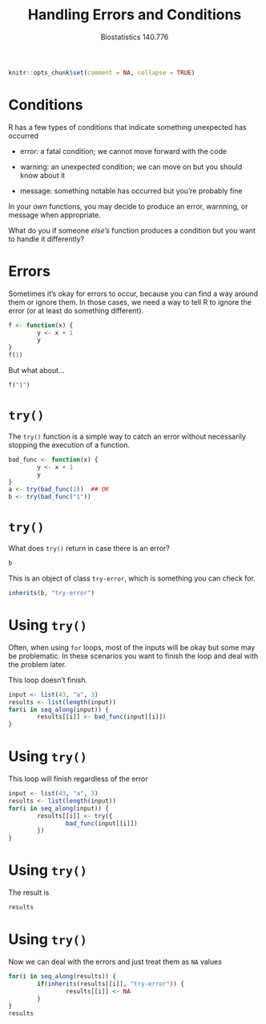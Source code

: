 % Handling Errors and Conditions
% Biostatistics 140.776
%

```r
knitr::opts_chunk$set(comment = NA, collapse = TRUE)
```

# Conditions

R has a few types of conditions that indicate something unexpected has occurred

* error: a fatal condition; we cannot move forward with the code

* warning: an unexpected condition; we can move on but you should know about it

* message: something notable has occurred but you're probably fine

In your *own* functions, you may decide to produce an error, warnning, or message when appropriate.

What do you if someone *else's* function produces a condition but you want to handle it differently?

# Errors

Sometimes it's okay for errors to occur, because you can find a way around them or ignore them. In those cases, we need a way to tell R to ignore the error (or at least do something different).

```r
f <- function(x) {
        y <- x + 1
        y
}
f(1)
```

But what about...
```r
f("1")
```

# `try()`

The `try()` function is a simple way to catch an error without necessarily stopping the execution of a function.

```r
bad_func <- function(x) {
        y <- x + 1
        y
}
a <- try(bad_func(1))  ## OK
b <- try(bad_func("1"))
```

# `try()`

What does `try()` return in case there is an error?

```r
b
```

This is an object of class `try-error`, which is something you can check for.

```r
inherits(b, "try-error")
```

# Using `try()`

Often, when using `for` loops, most of the inputs will be okay but some may be problematic. In these scenarios you want to finish the loop and deal with the problem later.

This loop doesn't finish.
```r
input <- list(43, "a", 3)
results <- list(length(input))
for(i in seq_along(input)) {
        results[[i]] <- bad_func(input[[i]])
}
```

# Using `try()`

This loop will finish regardless of the error

```r
input <- list(43, "a", 3)
results <- list(length(input))
for(i in seq_along(input)) {
        results[[i]] <- try({
                bad_func(input[[i]])
        })
}
```

# Using `try()`

The result is

```r
results
```


# Using `try()`

Now we can deal with the errors and just treat them as `NA` values

```r
for(i in seq_along(results)) {
        if(inherits(results[[i]], "try-error")) {
                results[[i]] <- NA
        }
}
results
```











